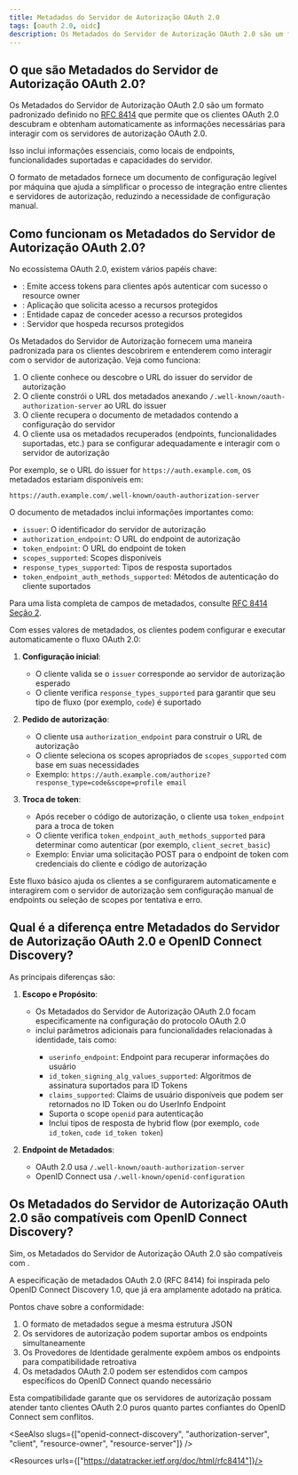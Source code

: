 ```yaml
---
title: Metadados do Servidor de Autorização OAuth 2.0
tags: [oauth 2.0, oidc]
description: Os Metadados do Servidor de Autorização OAuth 2.0 são um formato padronizado que permite que os clientes OAuth 2.0 descubram e obtenham automaticamente as informações necessárias para interagir com os servidores de autorização OAuth 2.0, incluindo locais de endpoints e capacidades do servidor.
---
```


## O que são Metadados do Servidor de Autorização OAuth 2.0?

Os Metadados do Servidor de Autorização OAuth 2.0 são um formato padronizado definido no [RFC 8414](https://datatracker.ietf.org/doc/html/rfc8414) que permite que os clientes OAuth 2.0 descubram e obtenham automaticamente as informações necessárias para interagir com os servidores de autorização OAuth 2.0.

Isso inclui informações essenciais, como locais de endpoints, funcionalidades suportadas e capacidades do servidor.

O formato de metadados fornece um documento de configuração legível por máquina que ajuda a simplificar o processo de integração entre clientes e servidores de autorização, reduzindo a necessidade de configuração manual.

## Como funcionam os Metadados do Servidor de Autorização OAuth 2.0?

No ecossistema OAuth 2.0, existem vários papéis chave:
- <Ref slug="authorization-server"/>: Emite access tokens para clientes após autenticar com sucesso o resource owner
- <Ref slug="client"/>: Aplicação que solicita acesso a recursos protegidos
- <Ref slug="resource-owner"/>: Entidade capaz de conceder acesso a recursos protegidos
- <Ref slug="resource-server"/>: Servidor que hospeda recursos protegidos

Os Metadados do Servidor de Autorização fornecem uma maneira padronizada para os clientes descobrirem e entenderem como interagir com o servidor de autorização. Veja como funciona:

1. O cliente conhece ou descobre o URL do issuer do servidor de autorização
2. O cliente constrói o URL dos metadados anexando `/.well-known/oauth-authorization-server` ao URL do issuer
3. O cliente recupera o documento de metadados contendo a configuração do servidor
4. O cliente usa os metadados recuperados (endpoints, funcionalidades suportadas, etc.) para se configurar adequadamente e interagir com o servidor de autorização

Por exemplo, se o URL do issuer for `https://auth.example.com`, os metadados estariam disponíveis em:

`https://auth.example.com/.well-known/oauth-authorization-server`

O documento de metadados inclui informações importantes como:
- `issuer`: O identificador do servidor de autorização
- `authorization_endpoint`: O URL do endpoint de autorização
- `token_endpoint`: O URL do endpoint de token
- `scopes_supported`: Scopes disponíveis
- `response_types_supported`: Tipos de resposta suportados
- `token_endpoint_auth_methods_supported`: Métodos de autenticação do cliente suportados

Para uma lista completa de campos de metadados, consulte [RFC 8414 Seção 2](https://datatracker.ietf.org/doc/html/rfc8414#section-2).

Com esses valores de metadados, os clientes podem configurar e executar automaticamente o fluxo OAuth 2.0:

1. **Configuração inicial**:
   - O cliente valida se o `issuer` corresponde ao servidor de autorização esperado
   - O cliente verifica `response_types_supported` para garantir que seu tipo de fluxo (por exemplo, `code`) é suportado

2. **Pedido de autorização**:
   - O cliente usa `authorization_endpoint` para construir o URL de autorização
   - O cliente seleciona os scopes apropriados de `scopes_supported` com base em suas necessidades
   - Exemplo: `https://auth.example.com/authorize?response_type=code&scope=profile email`

3. **Troca de token**:
   - Após receber o código de autorização, o cliente usa `token_endpoint` para a troca de token
   - O cliente verifica `token_endpoint_auth_methods_supported` para determinar como autenticar (por exemplo, `client_secret_basic`)
   - Exemplo: Enviar uma solicitação POST para o endpoint de token com credenciais do cliente e código de autorização

Este fluxo básico ajuda os clientes a se configurarem automaticamente e interagirem com o servidor de autorização sem configuração manual de endpoints ou seleção de scopes por tentativa e erro.

## Qual é a diferença entre Metadados do Servidor de Autorização OAuth 2.0 e OpenID Connect Discovery?

As principais diferenças são:

1. **Escopo e Propósito**:
   - Os Metadados do Servidor de Autorização OAuth 2.0 focam especificamente na configuração do protocolo OAuth 2.0
   - <Ref slug="openid-connect-discovery"/> inclui parâmetros adicionais para funcionalidades relacionadas à identidade, tais como:
     - `userinfo_endpoint`: Endpoint para recuperar informações do usuário
     - `id_token_signing_alg_values_supported`: Algoritmos de assinatura suportados para ID Tokens
     - `claims_supported`: Claims de usuário disponíveis que podem ser retornados no ID Token ou do UserInfo Endpoint
     - Suporta o scope `openid` para autenticação
     - Inclui tipos de resposta de hybrid flow (por exemplo, `code id_token`, `code id_token token`)

2. **Endpoint de Metadados**:
   - OAuth 2.0 usa `/.well-known/oauth-authorization-server`
   - OpenID Connect usa `/.well-known/openid-configuration`

## Os Metadados do Servidor de Autorização OAuth 2.0 são compatíveis com OpenID Connect Discovery?

Sim, os Metadados do Servidor de Autorização OAuth 2.0 são compatíveis com <Ref slug="openid-connect-discovery"/>.

A especificação de metadados OAuth 2.0 (RFC 8414) foi inspirada pelo OpenID Connect Discovery 1.0, que já era amplamente adotado na prática.

Pontos chave sobre a conformidade:
1. O formato de metadados segue a mesma estrutura JSON
2. Os servidores de autorização podem suportar ambos os endpoints simultaneamente
3. Os Provedores de Identidade geralmente expõem ambos os endpoints para compatibilidade retroativa
4. Os metadados OAuth 2.0 podem ser estendidos com campos específicos do OpenID Connect quando necessário

Esta compatibilidade garante que os servidores de autorização possam atender tanto clientes OAuth 2.0 puros quanto partes confiantes do OpenID Connect sem conflitos.

<SeeAlso slugs={["openid-connect-discovery", "authorization-server", "client", "resource-owner", "resource-server"]} />

<Resources urls={["https://datatracker.ietf.org/doc/html/rfc8414"]}/>
